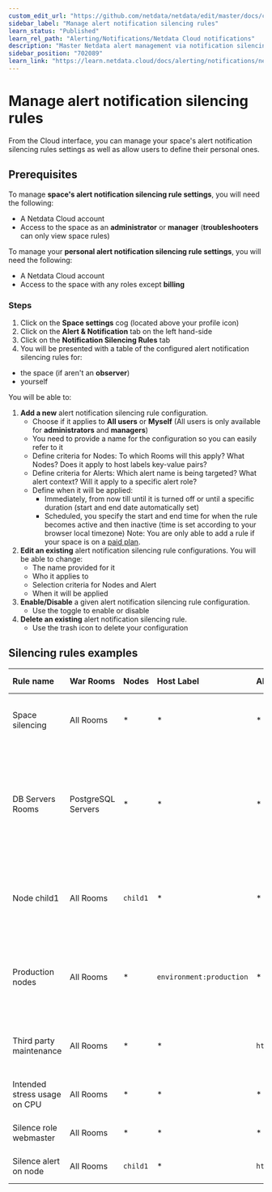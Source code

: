 ```yaml
---
custom_edit_url: "https://github.com/netdata/netdata/edit/master/docs/cloud/alerts-notifications/manage-alert-notification-silencing-rules.md"
sidebar_label: "Manage alert notification silencing rules"
learn_status: "Published"
learn_rel_path: "Alerting/Notifications/Netdata Cloud notifications"
description: "Master Netdata alert management via notification silencing rules for efficient and focused monitoring."
sidebar_position: "702089"
learn_link: "https://learn.netdata.cloud/docs/alerting/notifications/netdata-cloud-notifications/manage-alert-notification-silencing-rules"
---
```

# Manage alert notification silencing rules

From the Cloud interface, you can manage your space's alert notification silencing rules settings as well as allow users to define their personal ones.

## Prerequisites

To manage **space's alert notification silencing rule settings**, you will need the following:

- A Netdata Cloud account
- Access to the space as an **administrator** or **manager** (**troubleshooters** can only view space rules)


To manage your **personal alert notification silencing rule settings**, you will need the following:

- A Netdata Cloud account
- Access to the space with any roles except **billing**

### Steps

1. Click on the **Space settings** cog (located above your profile icon)
1. Click on the **Alert & Notification** tab on the left hand-side
1. Click on the **Notification Silencing Rules** tab
1. You will be presented with a table of the configured alert notification silencing rules for:
  * the space (if aren't an **observer**)
  * yourself
  
  You will be able to:
   1. **Add a new** alert notification silencing rule configuration.
      - Choose if it applies to **All users** or **Myself** (All users is only available for **administrators** and **managers**)
      - You need to provide a name for the configuration so you can easily refer to it
      - Define criteria for Nodes: To which Rooms will this apply? What Nodes? Does it apply to host labels key-value pairs?
      - Define criteria for Alerts: Which alert name is being targeted? What alert context? Will it apply to a specific alert role?
      - Define when it will be applied:
        - Immediately, from now till until it is turned off or until a specific duration (start and end date automatically set)
        - Scheduled, you specify the start and end time for when the rule becomes active and then inactive (time is set according to your browser local timezone)
      Note: You are only able to add a rule if your space is on a [paid plan](/docs/monitor-your-infrastructure/netdata-plans).
   1. **Edit an existing** alert notification silencing rule configurations. You will be able to change:
      - The name provided for it
      - Who it applies to
      - Selection criteria for Nodes and Alert
      - When it will be applied
   1. **Enable/Disable** a given alert notification silencing rule configuration.
      - Use the toggle to enable or disable
   1. **Delete an existing** alert notification silencing rule.
      - Use the trash icon to delete your configuration 

## Silencing rules examples

| Rule name | War Rooms | Nodes | Host Label | Alert name | Alert context | Alert role | Description |
| :-- | :-- | :-- | :-- | :-- | :-- | :-- | :--|
| Space silencing | All Rooms | * | * | * | * | * | This rule silences the entire space, targets all nodes and for all users. E.g. infrastructure wide maintenance window. |
| DB Servers Rooms | PostgreSQL Servers | * | * | * | * | * | This rules silences the nodes in the room named PostgreSQL Servers, for example it doesn't silence the `All Nodes` room. E.g. My team with membership to this room doesn't want to receive notifications for these nodes. |
| Node child1 | All Rooms | `child1` | * | * | * | * | This rule silences all alert state transitions for node `child1` on all rooms and for all users. E.g. node could be going under maintenance. |
| Production nodes | All Rooms | * | `environment:production` | * | * | * | This rule silences all alert state transitions for nodes with the host label key-value pair `environment:production`. E.g. Maintenance window on nodes with specific host labels. |
| Third party maintenance | All Rooms | * | * | `httpcheck_posthog_netdata_cloud.request_status` | * | * | This rule silences this specific alert since third party partner will be undergoing maintenance. |
| Intended stress usage on CPU | All Rooms | * | * | * | `system.cpu` | * | This rule silences specific alerts across all nodes and their CPU cores. |
| Silence role webmaster | All Rooms | * | * | * | * | `webmaster` | This rule silences all alerts configured with the role `webmaster`. |
| Silence alert on node | All Rooms | `child1` | * | `httpcheck_posthog_netdata_cloud.request_status` | * | * | This rule silences the specific alert on the `child1` node. |
